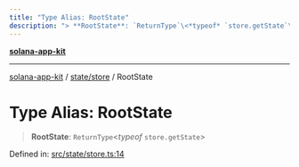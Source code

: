 ```yaml
---
title: "Type Alias: RootState"
description: "> **RootState**: `ReturnType`\<*typeof* `store.getState`\>"
---
```


[**solana-app-kit**](../../../README.mdx)

***

[solana-app-kit](../../../README.mdx) / [state/store](../README.mdx) / RootState

# Type Alias: RootState

> **RootState**: `ReturnType`\<*typeof* `store.getState`\>

Defined in: [src/state/store.ts:14](https://github.com/SendArcade/solana-social-starter/blob/b27156124ee1831d644b1af765e8d55a2885cd4f/src/state/store.ts#L14)

